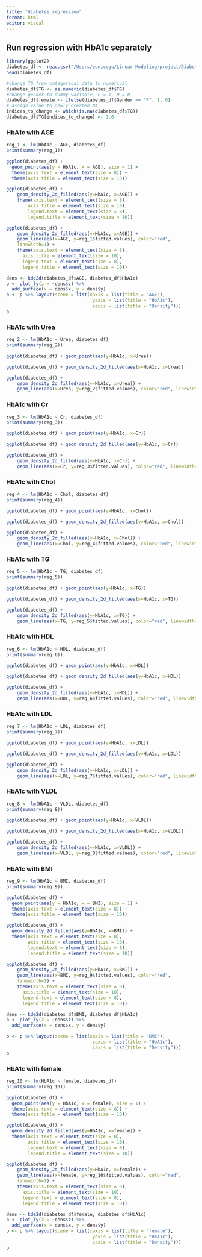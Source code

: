 ```yaml
---
title: "diabetes_regression"
format: html
editor: visual
---
```


## Run regression with HbA1c separately

```r
library(ggplot2)
diabetes_df <- read.csv("/Users/eunicegu/Linear Modeling/project/Diabetes Dataset/Dataset of Diabetes .csv")
head(diabetes_df)
```

```r
#change TG from categorical data to numerical
diabetes_df$TG <- as.numeric(diabetes_df$TG)
#change gender to dummy variable, F = 1, M = 0
diabetes_df$female <- ifelse(diabetes_df$Gender == "F", 1, 0)
# assign value to newly created NA 
indices_to_change <- which(is.na(diabetes_df$TG))
diabetes_df$TG[indices_to_change] <- 1.6
```

### HbA1c with AGE
```r
reg_1 <- lm(HbA1c ~ AGE, diabetes_df)
print(summary(reg_1))
```

```r
ggplot(diabetes_df) + 
  geom_point(aes(y = HbA1c, x = AGE), size = 1) +
  theme(axis.text = element_text(size = 8)) + 
  theme(axis.title = element_text(size = 10))
```

```r
ggplot(diabetes_df) + 
    geom_density_2d_filled(aes(y=HbA1c, x=AGE)) +
    theme(axis.text = element_text(size = 8), 
        axis.title = element_text(size = 10),
        legend.text = element_text(size = 8),
        legend.title = element_text(size = 10))
```

```r
ggplot(diabetes_df) +
    geom_density_2d_filled(aes(y=HbA1c, x=AGE)) +
    geom_line(aes(x=AGE, y=reg_1$fitted.values), color="red", 
    linewidth=1) +
    theme(axis.text = element_text(size = 8), 
      axis.title = element_text(size = 10),
      legend.text = element_text(size = 8),
      legend.title = element_text(size = 10))
```
```r
dens <- kde2d(diabetes_df$AGE, diabetes_df$HbA1c)
p <- plot_ly(z = ~dens$z) %>%
  add_surface(x = dens$x, y = dens$y) 
p <- p %>% layout(scene = list(xaxis = list(title = "AGE"),
                                yaxis = list(title = "HbA1c"),
                                zaxis = list(title = "Density")))
p
```
### HbA1c with Urea
```r
reg_2 <- lm(HbA1c ~ Urea, diabetes_df)
print(summary(reg_2))
```

```r
ggplot(diabetes_df) + geom_point(aes(y=HbA1c, x=Urea))
```

```r
ggplot(diabetes_df) + geom_density_2d_filled(aes(y=HbA1c, x=Urea))
```

```r
ggplot(diabetes_df) +
    geom_density_2d_filled(aes(y=HbA1c, x=Urea)) +
    geom_line(aes(x=Urea, y=reg_2$fitted.values), color="red", linewidth=2)
```

### HbA1c with Cr
```r
reg_3 <- lm(HbA1c ~ Cr, diabetes_df)
print(summary(reg_3))
```

```r
ggplot(diabetes_df) + geom_point(aes(y=HbA1c, x=Cr))
```

```r
ggplot(diabetes_df) + geom_density_2d_filled(aes(y=HbA1c, x=Cr))
```

```r
ggplot(diabetes_df) +
    geom_density_2d_filled(aes(y=HbA1c, x=Cr)) +
    geom_line(aes(x=Cr, y=reg_3$fitted.values), color="red", linewidth=2)
```

### HbA1c with Chol
```r
reg_4 <- lm(HbA1c ~ Chol, diabetes_df)
print(summary(reg_4))
```

```r
ggplot(diabetes_df) + geom_point(aes(y=HbA1c, x=Chol))
```

```r
ggplot(diabetes_df) + geom_density_2d_filled(aes(y=HbA1c, x=Chol))
```

```r
ggplot(diabetes_df) +
    geom_density_2d_filled(aes(y=HbA1c, x=Chol)) +
    geom_line(aes(x=Chol, y=reg_4$fitted.values), color="red", linewidth=2)
```

### HbA1c with TG
```r
reg_5 <- lm(HbA1c ~ TG, diabetes_df)
print(summary(reg_5))
```

```r
ggplot(diabetes_df) + geom_point(aes(y=HbA1c, x=TG))
```

```r
ggplot(diabetes_df) + geom_density_2d_filled(aes(y=HbA1c, x=TG))
```

```r
ggplot(diabetes_df) +
    geom_density_2d_filled(aes(y=HbA1c, x=TG)) +
    geom_line(aes(x=TG, y=reg_5$fitted.values), color="red", linewidth=2)
```

### HbA1c with HDL
```r
reg_6 <- lm(HbA1c ~ HDL, diabetes_df)
print(summary(reg_6))
```

```r
ggplot(diabetes_df) + geom_point(aes(y=HbA1c, x=HDL))
```

```r
ggplot(diabetes_df) + geom_density_2d_filled(aes(y=HbA1c, x=HDL))
```

```r
ggplot(diabetes_df) +
    geom_density_2d_filled(aes(y=HbA1c, x=HDL)) +
    geom_line(aes(x=HDL, y=reg_6$fitted.values), color="red", linewidth=2)
```

### HbA1c with LDL
```r
reg_7 <- lm(HbA1c ~ LDL, diabetes_df)
print(summary(reg_7))
```

```r
ggplot(diabetes_df) + geom_point(aes(y=HbA1c, x=LDL))
```

```r
ggplot(diabetes_df) + geom_density_2d_filled(aes(y=HbA1c, x=LDL))
```

```r
ggplot(diabetes_df) +
    geom_density_2d_filled(aes(y=HbA1c, x=LDL)) +
    geom_line(aes(x=LDL, y=reg_7$fitted.values), color="red", linewidth=2)
```

### HbA1c with VLDL
```r
reg_8 <- lm(HbA1c ~ VLDL, diabetes_df)
print(summary(reg_8))
```

```r
ggplot(diabetes_df) + geom_point(aes(y=HbA1c, x=VLDL))
```

```r
ggplot(diabetes_df) + geom_density_2d_filled(aes(y=HbA1c, x=VLDL))
```

```r
ggplot(diabetes_df) +
    geom_density_2d_filled(aes(y=HbA1c, x=VLDL)) +
    geom_line(aes(x=VLDL, y=reg_8$fitted.values), color="red", linewidth=2)
```

### HbA1c with BMI
```r
reg_9 <- lm(HbA1c ~ BMI, diabetes_df)
print(summary(reg_9))
```

```r
ggplot(diabetes_df) + 
  geom_point(aes(y = HbA1c, x = BMI), size = 1) +
  theme(axis.text = element_text(size = 8)) + 
  theme(axis.title = element_text(size = 10)) 
```

```r
ggplot(diabetes_df) +
  geom_density_2d_filled(aes(y=HbA1c, x=BMI)) +
  theme(axis.text = element_text(size = 8), 
        axis.title = element_text(size = 10),
        legend.text = element_text(size = 8),
        legend.title = element_text(size = 10))
```

```r
ggplot(diabetes_df) +
    geom_density_2d_filled(aes(y=HbA1c, x=BMI)) +
    geom_line(aes(x=BMI, y=reg_9$fitted.values), color="red", 
    linewidth=1) +
    theme(axis.text = element_text(size = 8), 
      axis.title = element_text(size = 10),
      legend.text = element_text(size = 8),
      legend.title = element_text(size = 10))
```
```r
dens <- kde2d(diabetes_df$BMI, diabetes_df$HbA1c)
p <- plot_ly(z = ~dens$z) %>%
  add_surface(x = dens$x, y = dens$y) 

p <- p %>% layout(scene = list(xaxis = list(title = "BMI"),
                                yaxis = list(title = "HbA1c"),
                                zaxis = list(title = "Density")))
p
```
### HbA1c with female
```r
reg_10 <- lm(HbA1c ~ female, diabetes_df)
print(summary(reg_10))
```

```r
ggplot(diabetes_df) + 
  geom_point(aes(y = HbA1c, x = female), size = 1) +
  theme(axis.text = element_text(size = 8)) + 
  theme(axis.title = element_text(size = 10)) 
```

```r
ggplot(diabetes_df) +
  geom_density_2d_filled(aes(y=HbA1c, x=female)) +
  theme(axis.text = element_text(size = 8), 
        axis.title = element_text(size = 10),
        legend.text = element_text(size = 8),
        legend.title = element_text(size = 10))
```

```r
ggplot(diabetes_df) +
    geom_density_2d_filled(aes(y=HbA1c, x=female)) +
    geom_line(aes(x=female, y=reg_10$fitted.values), color="red", 
    linewidth=1) +
    theme(axis.text = element_text(size = 8), 
      axis.title = element_text(size = 10),
      legend.text = element_text(size = 8),
      legend.title = element_text(size = 10))
```
```r
dens <- kde2d(diabetes_df$female, diabetes_df$HbA1c)
p <- plot_ly(z = ~dens$z) %>%
  add_surface(x = dens$x, y = dens$y) 
p <- p %>% layout(scene = list(xaxis = list(title = "female"),
                                yaxis = list(title = "HbA1c"),
                                zaxis = list(title = "Density")))
p
```
